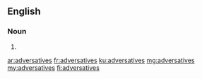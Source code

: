 ==English==

===Noun===
{{head|en|plural}}

# {{plural of|adversative|lang=en}}

[[ar:adversatives]]
[[fr:adversatives]]
[[ku:adversatives]]
[[mg:adversatives]]
[[my:adversatives]]
[[fi:adversatives]]